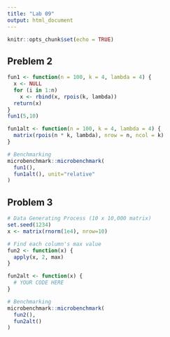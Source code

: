 ```yaml
---
title: "Lab 09"
output: html_document
---
```


```r
knitr::opts_chunk$set(echo = TRUE)
```

## Preblem 2

```r
fun1 <- function(n = 100, k = 4, lambda = 4) {
  x <- NULL
  for (i in 1:n)
    x <- rbind(x, rpois(k, lambda))
  return(x)
}
fun1(5,10)

fun1alt <- function(n = 100, k = 4, lambda = 4) {
  matrix(rpois(n * k, lambda), nrow = n, ncol = k)
}

# Benchmarking
microbenchmark::microbenchmark(
  fun1(),
  fun1alt(), unit="relative"
)
```
## Problem 3

```r
# Data Generating Process (10 x 10,000 matrix)
set.seed(1234)
x <- matrix(rnorm(1e4), nrow=10)

# Find each column's max value
fun2 <- function(x) {
  apply(x, 2, max)
}

fun2alt <- function(x) {
  # YOUR CODE HERE
}

# Benchmarking
microbenchmark::microbenchmark(
  fun2(),
  fun2alt()
)
```

```r

```

